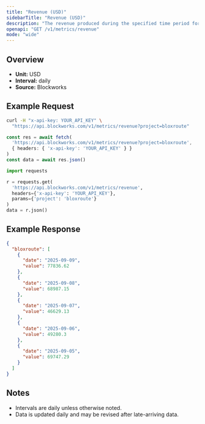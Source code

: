 ```yaml
---
title: "Revenue (USD)"
sidebarTitle: "Revenue (USD)"
description: "The revenue produced during the specified time period for given project."
openapi: "GET /v1/metrics/revenue"
mode: "wide"
---
```


## Overview

- **Unit:** USD
- **Interval:** daily
- **Source:** Blockworks

## Example Request

<CodeGroup>

```bash cURL
curl -H "x-api-key: YOUR_API_KEY" \
  "https://api.blockworks.com/v1/metrics/revenue?project=bloxroute"
```

```typescript TypeScript
const res = await fetch(
  'https://api.blockworks.com/v1/metrics/revenue?project=bloxroute',
  { headers: { 'x-api-key': 'YOUR_API_KEY' } }
)
const data = await res.json()
```

```python Python
import requests

r = requests.get(
  'https://api.blockworks.com/v1/metrics/revenue',
  headers={'x-api-key': 'YOUR_API_KEY'},
  params={'project': 'bloxroute'}
)
data = r.json()
```

</CodeGroup>

## Example Response

```json
{
  "bloxroute": [
    {
      "date": "2025-09-09",
      "value": 77836.62
    },
    {
      "date": "2025-09-08",
      "value": 68987.15
    },
    {
      "date": "2025-09-07",
      "value": 46629.13
    },
    {
      "date": "2025-09-06",
      "value": 49280.3
    },
    {
      "date": "2025-09-05",
      "value": 69747.29
    }
  ]
}
```

## Notes
- Intervals are daily unless otherwise noted.
- Data is updated daily and may be revised after late-arriving data.
